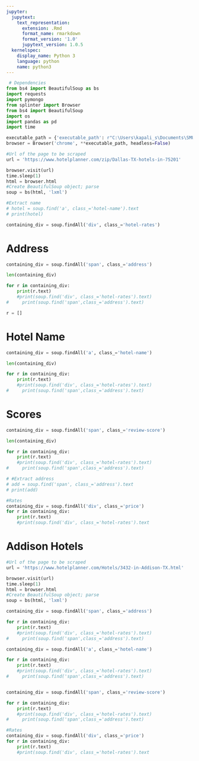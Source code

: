 ```yaml
---
jupyter:
  jupytext:
    text_representation:
      extension: .Rmd
      format_name: rmarkdown
      format_version: '1.0'
      jupytext_version: 1.0.5
  kernelspec:
    display_name: Python 3
    language: python
    name: python3
---
```


```python
 # Dependencies
from bs4 import BeautifulSoup as bs
import requests
import pymongo
from splinter import Browser
from bs4 import BeautifulSoup
import os
import pandas as pd
import time
```

```python
executable_path = {'executable_path': r"C:\Users\kapali_s\Documents\SMU\chromedriver.exe"}
browser = Browser('chrome', **executable_path, headless=False)
```

```python
#Url of the page to be scraped
url = 'https://www.hotelplanner.com/zip/Dallas-TX-hotels-in-75201'

browser.visit(url)
time.sleep(1)
html = browser.html
#Create BeautifulSoup object; parse 
soup = bs(html, 'lxml')
```

```python
#Extract name
# hotel = soup.find('a', class_='hotel-name').text
# print(hotel)
```

```python
containing_div = soup.findAll('div', class_='hotel-rates')
```

# Address

```python
containing_div = soup.findAll('span', class_='address')
```

```python
len(containing_div)
```

```python
for r in containing_div:
    print(r.text)
    #print(soup.find('div', class_='hotel-rates').text)
#     print(soup.find('span',class_='address').text)
```

```python
r = []

```

#  Hotel Name

```python
containing_div = soup.findAll('a', class_='hotel-name')
```

```python
len(containing_div)
```

```python
for r in containing_div:
    print(r.text)
    #print(soup.find('div', class_='hotel-rates').text)
#     print(soup.find('span',class_='address').text)
```

# Scores

```python
containing_div = soup.findAll('span', class_='review-score')
```

```python
len(containing_div)
```

```python
for r in containing_div:
    print(r.text)
    #print(soup.find('div', class_='hotel-rates').text)
#     print(soup.find('span',class_='address').text)
```

```python
# #Extract address
# add = soup.find('span', class_='address').text
# print(add)
```

```python
#Rates
containing_div = soup.findAll('div', class_='price')
for r in containing_div:
    print(r.text)
    #print(soup.find('div', class_='hotel-rates').text

```

# Addison Hotels

```python
#Url of the page to be scraped
url = 'https://www.hotelplanner.com/Hotels/3432-in-Addison-TX.html'

browser.visit(url)
time.sleep(1)
html = browser.html
#Create BeautifulSoup object; parse 
soup = bs(html, 'lxml')

containing_div = soup.findAll('span', class_='address')

for r in containing_div:
    print(r.text)
    #print(soup.find('div', class_='hotel-rates').text)
#     print(soup.find('span',class_='address').text)


```

```python
containing_div = soup.findAll('a', class_='hotel-name')

for r in containing_div:
    print(r.text)
    #print(soup.find('div', class_='hotel-rates').text)
#     print(soup.find('span',class_='address').text)



```

```python
containing_div = soup.findAll('span', class_='review-score')

for r in containing_div:
    print(r.text)
    #print(soup.find('div', class_='hotel-rates').text)
#     print(soup.find('span',class_='address').text)


```

```python
#Rates
containing_div = soup.findAll('div', class_='price')
for r in containing_div:
    print(r.text)
    #print(soup.find('div', class_='hotel-rates').text
```
